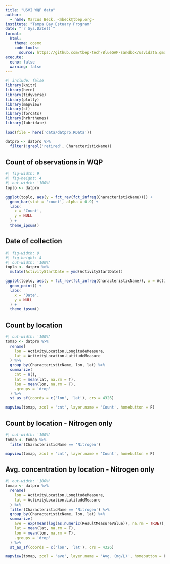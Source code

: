 ```yaml
---
title: "USVI WQP data"
author: 
  - name: Marcus Beck, <mbeck@tbep.org>
institute: "Tampa Bay Estuary Program"
date: "`r Sys.Date()`"
format:
  html:
    theme: cosmo
    code-tools: 
      source: https://github.com/tbep-tech/BlueGAP-sandbox/usvidata.qmd
execute:
  echo: false
  warning: false
---
```

  
```r
#| include: false
library(knitr)
library(here)
library(tidyverse)
library(plotly)
library(mapview)
library(sf)
library(forcats)
library(hrbrthemes)
library(lubridate)

load(file = here('data/datpro.RData'))

datpro <- datpro %>% 
  filter(!grepl('retired', CharacteristicName))
```

## Count of observations in WQP

```r
#| fig-width: 9
#| fig-height: 4
#| out-width: '100%'
toplo <- datpro

ggplot(toplo, aes(y = fct_rev(fct_infreq(CharacteristicName)))) + 
  geom_bar(stat = 'count', alpha = 0.9) + 
  labs(
    x = 'Count', 
    y = NULL
  ) + 
  theme_ipsum()
```

## Date of collection

```r
#| fig-width: 9
#| fig-height: 4
#| out-width: '100%'
toplo <- datpro %>% 
  mutate(ActivityStartDate = ymd(ActivityStartDate))

ggplot(toplo, aes(y = fct_rev(fct_infreq(CharacteristicName)), x = ActivityStartDate)) + 
  geom_point() + 
  labs(
    x = 'Date', 
    y = NULL
  ) + 
  theme_ipsum()
```

## Count by location

```r
#| out-width: '100%'
tomap <- datpro %>% 
  rename(
    lon = ActivityLocation.LongitudeMeasure, 
    lat = ActivityLocation.LatitudeMeasure
  ) %>% 
  group_by(CharacteristicName, lon, lat) %>%
  summarize(
    cnt = n(), 
    lat = mean(lat, na.rm = T), 
    lon = mean(lon, na.rm = T), 
    .groups = 'drop'
  ) %>% 
  st_as_sf(coords = c('lon', 'lat'), crs = 4326)

mapview(tomap, zcol = 'cnt', layer.name = 'Count', homebutton = F)
```

## Count by location - Nitrogen only

```r
#| out-width: '100%'
tomap <- tomap %>% 
  filter(CharacteristicName == 'Nitrogen')

mapview(tomap, zcol = 'cnt', layer.name = 'Count', homebutton = F)
```

## Avg. concentration by location - Nitrogen only

```r
#| out-width: '100%'
tomap <- datpro %>% 
  rename(
    lon = ActivityLocation.LongitudeMeasure, 
    lat = ActivityLocation.LatitudeMeasure
  ) %>% 
  filter(CharacteristicName == 'Nitrogen') %>% 
  group_by(CharacteristicName, lon, lat) %>%
  summarize(
    ave = exp(mean(log(as.numeric(ResultMeasureValue)), na.rm = TRUE)), 
    lat = mean(lat, na.rm = T), 
    lon = mean(lon, na.rm = T), 
    .groups = 'drop'
  ) %>% 
  st_as_sf(coords = c('lon', 'lat'), crs = 4326)

mapview(tomap, zcol = 'ave', layer.name = 'Avg. (mg/L)', homebutton = F)
```
